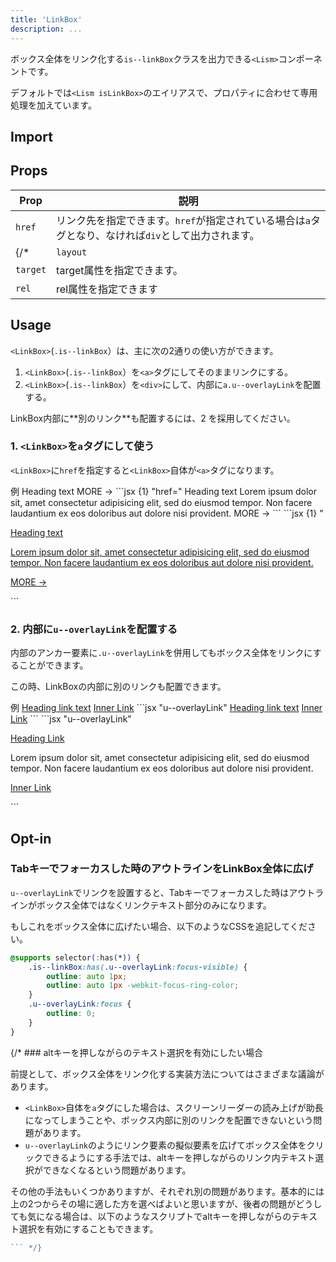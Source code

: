 ```yaml
---
title: 'LinkBox'
description: ...
---
```


ボックス全体をリンク化する`is--linkBox`クラスを出力できる`<Lism>`コンポーネントです。

デフォルトでは`<Lism isLinkBox>`のエイリアスで、プロパティに合わせて専用処理を加えています。

## Import

<ImportPackage component='LinkBox, Link' />


## Props

| Prop | 説明 |
|---|---|
|`href`|リンク先を指定できます。`href`が指定されている場合は`a`タグとなり、なければ`div`として出力されます。|
{/* |`layout`|指定したLismコンポーネントでLinkBoxを展開できます。|
|`target`|target属性を指定できます。|
|`rel`|rel属性を指定できます| */}


## Usage

`<LinkBox>`(`.is--linkBox`）は、主に次の2通りの使い方ができます。

1. `<LinkBox>`(`.is--linkBox`）を`<a>`タグにしてそのままリンクにする。
2. `<LinkBox>`(`.is--linkBox`）を`<div>`にして、内部に`a.u--overlayLink`を配置する。

<Callout type='info'>
LinkBox内部に**別のリンク**も配置するには、2 を採用してください。
</Callout>


### 1. `<LinkBox>`を`a`タグにして使う

`<LinkBox>`に`href`を指定すると`<LinkBox>`自体が`<a>`タグになります。

<Preview>
	<PreviewTitle id='linkbox-demo01'>例</PreviewTitle>
	<PreviewArea p='30'>
		<LinkBox href='#linkbox-demo01' p='40' bgc='base' bdc='divider' bd bdrs='30'>
			<Text fz='xl' fw='bold'>Heading text</Text>
			<Dummy lh='s' mbs='20' />
			<Text fz='s' c='text-2' ta='r' lh='1' mbs='10'>MORE →</Text>
		</LinkBox>
	</PreviewArea>
	<PreviewCode slot='tab' label='JSX'>
		```jsx {1} "href="
		<LinkBox href='#linkbox-demo01' p='40' bgc='base' bdc='divider' bd bdrs='30'>
			<Text fz='xl' fw='bold'>Heading text</Text>
			<Text lh='s' mbs='20'>
				Lorem ipsum dolor sit, amet consectetur adipisicing elit, sed do eiusmod tempor. Non facere laudantium ex eos doloribus aut dolore nisi provident.
			</Text>
			<Text fz='s' c='text-2' ta='r' lh='1' mbs='10'>MORE →</Text>
		</LinkBox>
		```
	</PreviewCode>
	<PreviewCode slot='tab' label='HTML'>
		```jsx {1} "<a class=\"is--linkBox"
		<a class="is--linkBox -hov:fade -p:40 -bgc:base -bd -bdc:divider -bdrs:30" href="#linkbox-demo01">
			<p class="-fz:xl -fw:bold">Heading text</p>
			<p class="-c:text-2 -lh:s -mbs:20">Lorem ipsum dolor sit, amet consectetur adipisicing elit, sed do eiusmod tempor. Non facere laudantium ex eos doloribus aut dolore nisi provident.</p>
			<p class="-fz:s -c:text-2 -ta:r -lh:1 -mbs:10">MORE →</p>
		</a>
		```
	</PreviewCode>
</Preview>


### 2. 内部に`u--overlayLink`を配置する

内部のアンカー要素に`.u--overlayLink`を併用してもボックス全体をリンクにすることができます。

この時、LinkBoxの内部に別のリンクも配置できます。

<Preview>
	<PreviewTitle id='linkbox-demo02'>例</PreviewTitle>
	<PreviewArea p='30'>
		<LinkBox p='40' bgc='base' bdc='divider' bd bdrs='30' trs hov={{bxsh: '40'}}>
			<Text fz='xl' fw='bold'>
				<a className='u--overlayLink' href='#linkbox-demo02'>Heading link text</a>
			</Text>
			<Dummy c='text-2' lh='s' mbs='20' />
			<Text id='inner-link02' mbs='10'>
				<a href='#inner-link02' className='-hov:fade'>Inner Link</a>
			</Text>
		</LinkBox>
	</PreviewArea>
	<PreviewCode slot='tab' label='JSX'>
		```jsx "u--overlayLink"
		<LinkBox p='40' bgc='base' bdc='divider' bd bdrs='30' trs hov={{bxsh: '40'}}>
			<Text fz='xl' fw='bold'>
				<a className='u--overlayLink' href='#linkbox-demo02'>Heading link text</a>
			</Text>
			<Dummy c='text-2' lh='s' mbs='20' />
			<Text id='inner-link02' mbs='10'>
				<a href='#inner-link02' className='-hov:fade'>Inner Link</a>
			</Text>
		</LinkBox>
		```
	</PreviewCode>
	<PreviewCode slot='tab' label='HTML'>
		```jsx "u--overlayLink"
		<div class="is--linkBox -hov:bxsh -p:40 -bgc:base -bdc:divider -bd -bdrs:30 -trs" style="--hov-bxsh:var(--bxsh-40)">
			<p class="-fz:xl -fw:bold">
				<a class="u--overlayLink" href="#linkbox-demo02">Heading Link</a>
			</p>
			<p class="-c:text-2 -lh:s -mbs:20">
				Lorem ipsum dolor sit, amet consectetur adipisicing elit, sed do eiusmod tempor. Non facere laudantium ex eos doloribus aut dolore nisi provident.
			</p>
			<p id="inner-link02" class="-mbs:10" >
				<a href='#inner-link02' class="-hov:fade">Inner Link</a>
			</p>
		</div>
		```
	</PreviewCode>
</Preview>


## Opt-in

### Tabキーでフォーカスした時のアウトラインをLinkBox全体に広げ

`u--overlayLink`でリンクを設置すると、Tabキーでフォーカスした時はアウトラインがボックス全体ではなくリンクテキスト部分のみになります。

もしこれをボックス全体に広げたい場合、以下のようなCSSを追記してください。

```css
@supports selector(:has(*)) {
	.is--linkBox:has(.u--overlayLink:focus-visible) {
		outline: auto 1px;
		outline: auto 1px -webkit-focus-ring-color;
	}
	.u--overlayLink:focus {
		outline: 0;
	}
}
```

{/* ### altキーを押しながらのテキスト選択を有効にしたい場合

前提として、ボックス全体をリンク化する実装方法についてはさまざまな議論があります。

- `<LinkBox>`自体を`a`タグにした場合は、スクリーンリーダーの読み上げが助長になってしまうことや、ボックス内部に別のリンクを配置できないという問題があります。
- `u--overlayLink`のようにリンク要素の擬似要素を広げてボックス全体をクリックできるようにする手法では、altキーを押しながらのリンク内テキスト選択ができなくなるという問題があります。

その他の手法もいくつかありますが、それぞれ別の問題があります。基本的には上の2つからその場に適した方を選べばよいと思いますが、後者の問題がどうしても気になる場合は、以下のようなスクリプトでaltキーを押しながらのテキスト選択を有効にすることもできます。

```js
``` */}

